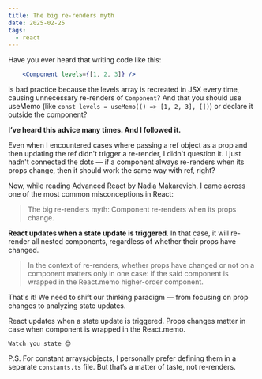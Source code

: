```yaml
---
title: The big re-renders myth
date: 2025-02-25
tags:
  - react
---
```


Have you ever heard that writing code like this:

```jsx
    <Component levels={[1, 2, 3]} />
```
is bad practice because the levels array is recreated in JSX every time,
causing unnecessary re-renders of `Component`?
And that you should use useMemo (like `const levels = useMemo(() => [1, 2, 3], [])`)
or declare it outside the component?

**I’ve heard this advice many times.
And I followed it.**

Even when I encountered cases where passing a ref object as a prop and then updating
the ref didn't trigger a re-render, I didn't question it. I just hadn't connected the dots —
if a component always re-renders when its props change, then it should work the same
way with ref, right?

Now, while reading Advanced React by Nadia Makarevich, I came across one of
the most common misconceptions in React:
> The big re-renders myth: Component re-renders when its props change.

**React updates when a state update is triggered**. In that case, it will re-render
all nested components, regardless of whether their props have changed.

> In the context of re-renders, whether props have changed or not on a component matters
only in one case: if the said component is wrapped in the React.memo higher-order component.

That's it! We need to shift our thinking paradigm — from focusing  on
prop changes to analyzing state updates.

<Aside title="Summary">
    React updates when a state update is triggered.
    Props changes matter in case when component is wrapped in the React.memo.

    Watch you state 😎
</Aside>

P.S. For constant arrays/objects, I personally prefer defining them in a separate
`constants.ts` file. But that’s a matter of taste, not re-renders.








